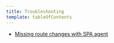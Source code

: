 ```yaml
---
title: Troubleshooting
template: tableOfContents
---
```


* [Missing route changes with SPA agent](/docs/browser/single-page-app-monitoring/troubleshooting/missing-route-changes-spa-agent)
